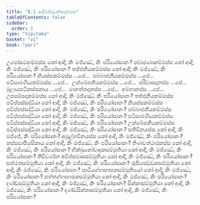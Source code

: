 ```yaml
---
title: "8.1 ආදිමජ්ඣන්තපුච්ඡන"
tableOfContents: false
sidebar:
  order: 1
type: "tipitaka"
basket: "vi"
book: "pari"
---
```



<DynamicBreadcrumb />

<Division number="332" book="pari">

<Paragraph number="1593" book="pari">
උපෝසථකම්මස්ස කෝ ආදි, කිං මජ්ඣේ, කිං පරියෝසානං? පවාරණාකම්මස්ස කෝ ආදි, කිං මජ්ඣේ, කිං පරියෝසානං? තජ්ජනීයකම්මස්ස කෝ ආදි, කිං මජ්ඣේ, කිං පරියෝසානං? නියස්සකම්මස්ස …පේ…  පබ්බාජනීයකම්මස්ස …පේ…  පටිසාරණීයකම්මස්ස …පේ…  උක්ඛේපනීයකම්මස්ස …පේ…  පරිවාසදානස්ස …පේ…  මූලායපටිකස්සනාය …පේ…  මානත්තදානස්ස …පේ…  අබ්භානස්ස …පේ…  උපසම්පදාකම්මස්ස කෝ ආදි, කිං මජ්ඣේ, කිං පරියෝසානං? තජ්ජනීයකම්මස්ස පටිප්පස්සද්ධියා කෝ ආදි, කිං මජ්ඣේ, කිං පරියෝසානං? නියස්සකම්මස්ස පටිප්පස්සද්ධියා කෝ ආදි, කිං මජ්ඣේ, කිං පරියෝසානං? පබ්බාජනීයකම්මස්ස පටිප්පස්සද්ධියා කෝ ආදි, කිං මජ්ඣේ, කිං පරියෝසානං? පටිසාරණීයකම්මස්ස පටිප්පස්සද්ධියා කෝ ආදි, කිං මජ්ඣේ, කිං පරියෝසානං? උක්ඛේපනීයකම්මස්ස පටිප්පස්සද්ධියා කෝ ආදි, කිං මජ්ඣේ, කිං පරියෝසානං? සතිවිනයස්ස කෝ ආදි, කිං මජ්ජේ, කිං පරියෝසානං? අමූළ්හවිනයස්ස කෝ ආදි, කිං මජ්ඣේ, කිං පරියෝසානං? තස්සපාපියසිකාය කෝ ආදි, කිං මජ්ඣේ, කිං පරියෝසානං? තිණවත්ථාරකස්ස කෝ ආදි, කිං මජ්ඣේ, කිං පරියෝසානං? භික්ඛුනෝවාදකසම්මුතියා කෝ ආදි, කිං මජ්ඣේ, කිං පරියෝසානං? තිචීවරේන අවිප්පවාසසම්මුතියා කෝ ආදි, කිං මජ්ඣේ, කිං පරියෝසානං? සන්ථතසම්මුතියා කෝ ආදි, කිං මජ්ඣේ, කිං පරියෝසානං? රූපියඡඩ්ඩකසම්මුතියා කෝ ආදි, කිං මජ්ඣේ, කිං පරියෝසානං? සාටියග්ගාහාපකසම්මුතියෝ කෝ ආදි, කිං මජ්ඣේ, කිං පරියෝසානං? පත්තග්ගාහාපකසම්මුතියා කෝ ආදි, කිං මජ්ඣේ, කිං පරියෝසානං? දණ්ඩසම්මුතියා කෝ ආදි, කිං මජ්ඣේ, කිං පරියෝසානං? සික්කාසම්මුතියා කෝ ආදි, කිං මජ්ඣේ, කිං පරියෝසානං? දණ්ඩසික්කාසම්මුතියා කෝ ආදි, කිං මජ්ඣේ, කිං පරියෝසානං?
</Paragraph>
</Division>